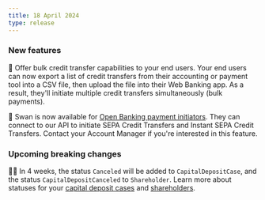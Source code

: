 ```yaml
---
title: 18 April 2024
type: release
---
```


### New features

💸 Offer bulk credit transfer capabilities to your end users.
Your end users can now export a list of credit transfers from their accounting or payment tool into a CSV file, then upload the file into their Web Banking app.
As a result, they'll initiate multiple credit transfers simultaneously (bulk payments).

🏦 Swan is now available for [Open Banking payment initiators](https://www.swan.io/psd2-api).
They can connect to our API to initiate SEPA Credit Transfers and Instant SEPA Credit Transfers.
Contact your Account Manager if you're interested in this feature.

### Upcoming breaking changes

🙅🏾 In 4 weeks, the status `Canceled` will be added to `CapitalDepositCase`, and the status `CapitalDepositCanceled` to `Shareholder`.
Learn more about statuses for your [capital deposit cases](/topics/capital-deposits/#case-statuses) and [shareholders](/topics/capital-deposits/#shareholders-statuses).
